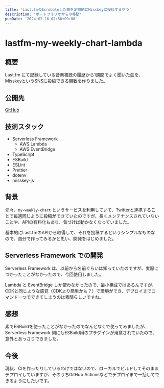 ```yaml
---
title: 'Last.fmのScrobbleした曲を定期的にMisskeyに投稿するやつ'
description: 'ポートフォリオからの移動'
pubDate: '2024-05-16 02:50+09:00'
---
```



# lastfm-my-weekly-chart-lambda

## 概要
Last.fm にて記録している音楽視聴の履歴から1週間でよく聞いた曲を、MisskeyというSNSに投稿できる関数を作りました。

## 公開先
[GitHub](https://github.com/prismistim/lastfm-my-weekly-chart-lambda)

## 技術スタック
- Serverless Framework
  - AWS Lambda
  - AWS EventBridge
- TypeScript
- ESBuild
- ESLint
- Prettier
- dotenv
- misskey-js

## 背景
元々、`my-weekly-chart` というサービスを利用していて、Twitterと連携することで毎週同じように投稿ができていたのですが、長くメンテナンスされていないことや、APIの有料化もあり、気づけば動かなくなっていました。

基本的にLast.fmのAPIから取得して、それを投稿するというシンプルなものなので、自分で作ってみるかと思い、開発をはじめました。

## Serverless Framework での開発
Serverless Framework は、以前から名前ぐらいは知っていたのですが、実際につかったことがなかったので、今回使用しました。

Lambda と EventBridge しか使わなかったので、最小構成ではあるんですが、CDKと同じような感覚（CDKより簡単かも？）で環境ができ、デプロイまでコマンド一つでできてしまうのは素晴らしいですね。

## 感想
素でESBuildを使ったことがなかったのでなんとなくで使ってみましたが、Serverless Framework 側にもESBuild用のプラグインが用意されていたので、意外とあっさりできました。


## 今後
現状、CIを作ったりしているわけではないので、ローカルでビルドしてそのままデプロイしていますが、そのうちGitHub Actionsなどでデプロイまで一括してできるようにしたいです。